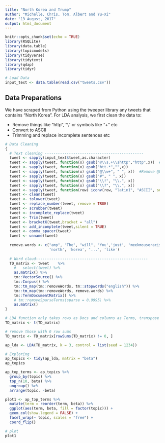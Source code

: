 ```yaml
---
title: "North Korea and Trump"
author: "Michelle, Chris, Tom, Albert and Yu-Xi"
date: "13 August, 2017"
output: html_document
---
```


```r
knitr::opts_chunk$set(echo = TRUE)
library(RSQLite)
library(data.table)
library(topicmodels)
library(tidyverse)
library(tidytext)
library(qdap)
library(tidyr)

# Load Data
input_text <- data.table(read.csv("tweets.csv"))
```

## Data Preparations

We have scraped from Python using the tweeper library any tweets that contains "North Korea".  For LDA analysis, we first clean the data to:

- Remove things like "http", "\\" or symbols like "+" etc
- Convert to ASCII 
- Trimming and replace incomplete sentences etc

```r
# Data Cleaning
{
  # Text cleaning ---------------------------------------------
  tweet <- sapply(input_text$tweet,as.character)
  tweet <- sapply(tweet, function(x) gsub("@\\s.+\\shttp","http",x))  #Remove @place
  tweet <- sapply(tweet, function(x) gsub("htt.*","",x))
  tweet <- sapply(tweet, function(x) gsub("@\\w+", " ", x))  #Remove @User
  tweet <- sapply(tweet, function(x) gsub("#", " ", x))
  tweet <- sapply(tweet, function(x) gsub("\\!", "\\.", x))
  tweet <- sapply(tweet, function(x) gsub("\\?", "\\.", x))
  tweet <- sapply(tweet, function(row) iconv(row, "latin1", "ASCII", sub=""))
  tweet <- clean(tweet)
  tweet <- tolower(tweet)
  tweet <- replace_number(tweet, remove = TRUE)
  tweet <- scrubber(tweet)
  tweet <- incomplete_replace(tweet)
  tweet <- Trim(tweet)
  tweet <- bracketX(tweet,bracket = "all")
  tweet <- add_incomplete(tweet,silent = TRUE)
  tweet <- comma_spacer(tweet)
  tweet <- unname(tweet)
  
  remove.words <- c("amp", "The", "will", 'You','just', 'meekmouseracist', 
                    'north', 'korea', '...', 'like')
  
  # Word cloud---------------------------------------------------
  TD_matrix <- tweet	%>%
    #	select(tweet) %>%
    as.matrix() %>%
    tm::VectorSource() %>%
    tm::Corpus() %>%
    tm::tm_map(tm::removeWords, tm::stopwords("english")) %>%
    tm::tm_map(tm::removeWords, remove.words) %>%
    tm::TermDocumentMatrix() %>% 
    # tm::removeSparseTerms(sparse = 0.9995) %>%
    as.matrix()
}
```

```r
# LDA function only takes rows as Docs and columns as Terms, transpose 
TD_matrix <- t(TD_matrix)

# remove those with 0 row sums
TD_matrix <- TD_matrix[rowSums(TD_matrix) != 0, ]

ap_lda <- LDA(TD_matrix, k = 3, control = list(seed = 1234))

```

```r
# Exploring 
ap_topics <- tidy(ap_lda, matrix = "beta")
ap_topics

ap_top_terms <- ap_topics %>%
  group_by(topic) %>%
  top_n(10, beta) %>%
  ungroup() %>%
  arrange(topic, -beta)

plot1 <- ap_top_terms %>%
  mutate(term = reorder(term, beta)) %>%
  ggplot(aes(term, beta, fill = factor(topic))) +
  geom_col(show.legend = FALSE) +
  facet_wrap(~ topic, scales = "free") +
  coord_flip()

```

```r
# plot
plot1
```